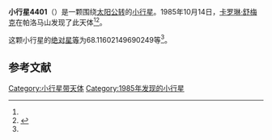 {{Infobox planet
| bgcolour = #FFFFC0
| name = 4401 Aditi
| symbol = 
| image = 
| caption = 
| discovery = yes
| discovery_ref = 
| discoverer = [[卡罗琳·舒梅克|卡罗琳·舒梅克]]
| discovery_site = [[帕洛马山|帕洛马山]] 
| discovered = 1985年10月14日
| designations = yes
| mp_name = 
| named_after = 
| alt_names = 
| mp_category = [[阿莫尔型小行星|阿莫尔型小行星]]
| orbit_ref = <ref name="a">[http://ssd.jpl.nasa.gov/sbdb.cgi?sstr=4401 4401 Aditi] {{Wayback|url=http://ssd.jpl.nasa.gov/sbdb.cgi?sstr=4401 |date=20210806085708 }}，小行星數據庫瀏覽器（JPL Small-Body Database Browser）－[[美国国家航空航天局|美国国家航空航天局]]喷气推进实验室</ref>
| epoch = 2456400.5 (2013年4月18日更新)
| aphelion = {{convert|4.039159944336468|AU|km|3|abbr=on|lk=out}}
| perihelion = {{convert|1.122924593805079|AU|km|3|abbr=on}}
| semimajor = {{convert|2.581042269070774|AU|km|3|abbr=on}}
| eccentricity = 0.564933668
| period = 1514.57611 [[日|日]]<br />4.15[[儒略年|儒略年]]
| avg_speed = 
| inclination = 26.64703421485193
| asc_node = 22.94225109217664
| mean_anomaly = 
| arg_peri = 68.11602149690249
| satellites = 
| physical_characteristics = yes
| dimensions = 
| mass = 
| density = 
| surface_grav = 
| escape_velocity = 
| sidereal_day = 
| axial_tilt = 
| pole_ecliptic_lat = 
| pole_ecliptic_lon = 
| albedo = 
| temperatures= 
| temp_name1 = 
| mean_temp_1 = 
| max_temp_1 = 
| temp_name2 = 
| max_temp_2 = 
| spectral_type = 
| abs_magnitude = 68.11602149690249
}}

'''小行星4401'''（{{lang-en|4401 Aditi}}）是一颗围绕[[太阳|太阳]][[公转|公转]]的[[小行星|小行星]]。1985年10月14日，[[卡罗琳·舒梅克|卡罗琳·舒梅克]]在帕洛马山发现了此天体<ref name="a" /><ref>{{cite news|title=小行星列表|url=http://cfa-www.harvard.edu/iau/lists/NumberedMPs.txt|accessdate=2013-07-08|newspaper=哈佛大学|archive-date=2008-05-17|archive-url=https://web.archive.org/web/20080517010638/http://cfa-www.harvard.edu/iau/lists/NumberedMPs.txt|dead-url=no}}</ref>。

这颗小行星的[[绝对星等|绝对星等]]为68.11602149690249等<ref name="a" />。

==参考文献==
{{reflist}}
{{Minor Planet Number|[[小行星4400|小行星4400]]|[[小行星4402|小行星4402]]}}

{{小天体}}

[[Category:小行星带天体|Category:小行星带天体]]
[[Category:1985年发现的小行星|Category:1985年发现的小行星]]

{{asteroid-stub}}